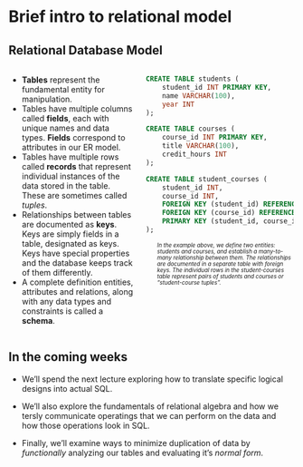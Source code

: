 
# Brief intro to relational model

## Relational Database Model

:::: {.columns}
::: {.column}

* **Tables** represent the fundamental entity for manipulation.
* Tables have multiple columns called **fields**, each with unique names and data types. **Fields** correspond to attributes in our ER model.
* Tables have multiple rows called **records** that represent individual instances of the data stored in the table. These are sometimes called *tuples*.
* Relationships between tables are documented as **keys**. Keys are simply fields in a table, designated as keys. Keys have special properties and the database keeps track of them differently.
* A complete definition entities, attributes and relations, along with any data types and constraints is called a **schema**.

:::
::: {.column}

```sql
CREATE TABLE students (
    student_id INT PRIMARY KEY,
    name VARCHAR(100),
    year INT
);

CREATE TABLE courses (
    course_id INT PRIMARY KEY,
    title VARCHAR(100),
    credit_hours INT
);

CREATE TABLE student_courses (
    student_id INT,
    course_id INT,
    FOREIGN KEY (student_id) REFERENCES students(student_id),
    FOREIGN KEY (course_id) REFERENCES courses(course_id),
    PRIMARY KEY (student_id, course_id)
);

```

::: {style="font-size:0.70em;font-style:italic;padding-left:20px;margin-top:10px"}
In the example above, we define two entities: students and courses, and
establish a many-to-many relationship between them.  The relationships
are documented in a separate table with foreign keys.  The individual rows
in the student-courses table represent pairs of students and courses or "student-course tuples".
:::

:::
::::

## In the coming weeks

* We'll spend the next lecture exploring how to translate specific
logical designs into actual SQL.

* We'll also explore the fundamentals of relational algebra and how
we tersly communicate operatings that we can perform on the data and how those
operations look in SQL.

* Finally, we'll examine ways to minimize duplication of data by *functionally* analyzing 
our tables and evaluating it's *normal form*.


